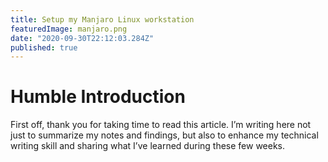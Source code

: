 ```yaml
---
title: Setup my Manjaro Linux workstation
featuredImage: manjaro.png
date: "2020-09-30T22:12:03.284Z"
published: true
---
```


# Humble Introduction

First off, thank you for taking time to read this article. I’m writing here not just to summarize my notes and findings, but also to enhance my technical writing skill and sharing what I’ve learned during these few weeks.
